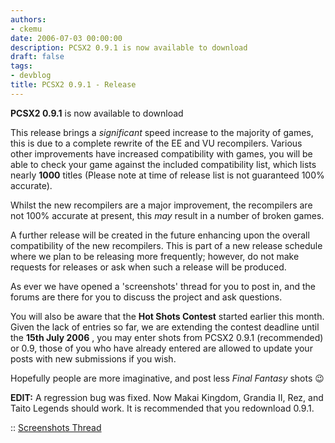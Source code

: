 ```yaml
---
authors:
- ckemu
date: 2006-07-03 00:00:00
description: PCSX2 0.9.1 is now available to download
draft: false
tags:
- devblog
title: PCSX2 0.9.1 - Release
---
```


**PCSX2 0.9.1** is now available to download

<!-- truncate -->

This release brings a *significant* speed increase to the majority of
games, this is due to a complete rewrite of the EE and VU recompilers.
Various other improvements have increased compatibility with games, you
will be able to check your game against the included compatibility list,
which lists nearly **1000** titles (Please note at time of release list
is not guaranteed 100% accurate).

Whilst the new recompilers are a major improvement, the recompilers are
not 100% accurate at present, this *may* result in a number of broken
games.

A further release will be created in the future enhancing upon the
overall compatibility of the new recompilers. This is part of a new
release schedule where we plan to be releasing more frequently; however,
do not make requests for releases or ask when such a release will be
produced.

As ever we have opened a 'screenshots' thread for you to post in, and
the forums are there for you to discuss the project and ask questions.

You will also be aware that the **Hot Shots Contest** started earlier
this month. Given the lack of entries so far, we are extending the
contest deadline until the **15th July 2006** , you may enter shots from
PCSX2 0.9.1 (recommended) or 0.9, those of you who have already entered
are allowed to update your posts with new submissions if you wish.

Hopefully people are more imaginative, and post less *Final Fantasy*
shots
😉

**EDIT:** A regression bug was fixed. Now Makai Kingdom, Grandia II,
Rez, and Taito Legends should work. It is recommended that you
redownload 0.9.1.

:: [Screenshots
Thread](http://forums.ngemu.com/pcsx2-official-forum/74060-post-your-pcsx2-0-9-1-screenshots-here.html)